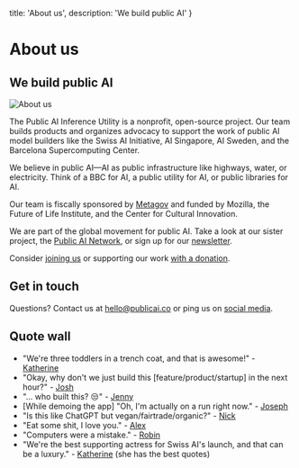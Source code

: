   title: 'About us',
  description: 'We build public AI'
}

# About us
## We build public AI

<img 
  src="/team.jpg" 
  alt="About us" 
  className="float-right ml-6 mb-4 w-64 h-auto rounded-lg max-sm:float-none max-sm:w-full max-sm:mx-auto max-sm:mb-6"
/>

The Public AI Inference Utility is a nonprofit, open-source project. Our team builds products and organizes advocacy to support the work of public AI model builders like the Swiss AI Initiative, AI Singapore, AI Sweden, and the Barcelona Supercomputing Center.

We believe in public AI—AI as public infrastructure like highways, water, or electricity. Think of a BBC for AI, a public utility for AI, or public libraries for AI.

Our team is fiscally sponsored by [Metagov](https://metagov.org) and funded by Mozilla, the Future of Life Institute, and the Center for Cultural Innovation.

We are part of the global movement for public AI. Take a look at our sister project, the [Public AI Network](https://publicai.network), or sign up for our [newsletter](https://publicai.substack.com).

Consider [joining us](/contributing) or supporting our work [with a donation](http://opencollective.com/publicai).

## Get in touch

Questions? Contact us at [hello@publicai.co](mailto:hello@publicai.co) or ping us on [social media](https://www.linkedin.com/company/pubai/).

## Quote wall

- "We're three toddlers in a trench coat, and that is awesome!" - [Katherine](https://www.katherinelgorman.com/)
- "Okay, why don't we just build this [feature/product/startup] in the next hour?" - [Josh](https://joshuatan.com/research)
- "... who built this? 😒" - [Jenny](https://jennyfan.com/)
- [While demoing the app] "Oh, I'm actually on a run right now." - [Joseph](https://www.linkedin.com/in/joseph-low-bc/)
- "Is this like ChatGPT but vegan/fairtrade/organic?" - [Nick](https://www.nickmvincent.com/)
- "Eat some shit, I love you." - [Alex](http://linkedin.com/in/alex-kj?originalSubdomain=uk)
- "Computers were a mistake." - [Robin](https://berjon.com/)
- "We're the best supporting actress for Swiss AI's launch, and that can be a luxury." - [Katherine](https://www.katherinelgorman.com/) (she has the best quotes)